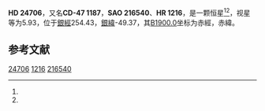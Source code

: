 {{Starbox begin
| name = HD 24706
}}
{{Starbox observe
| epoch = [[J2000.0|J2000.0]]
| constell = {{星座名待查}}<ref name=SIMBAD>{{cite web
 | url=http://simbad.u-strasbg.fr/simbad/sim-id?Ident=HR+1216
 | title =Pulsating variable Star
 | publisher=Centre de Données astronomiques de Strasbourg
 | work=SIMBAD
 | accessdate=2012-07-13}}</ref><ref name=DATA>{{cite web
 | url=http://vizier.u-strasbg.fr/viz-bin/VizieR-5?-out.add=.&-source=5050&-corr=PK=HR&-out.max=9999&HR=1216
 | title=VizieR Detailed Page
 | accessdate=2012-07-13
 | archive-date=2016-03-04
 | archive-url=https://web.archive.org/web/20160304210653/http://vizier.u-strasbg.fr/viz-bin/VizieR-5?-out.add=.&-source=5050&-corr=PK=HR&-out.max=9999&HR=1216
 | dead-url=no
 }}</ref>
| 星官 = 
| ra = {{RA|3|53|33.3}}<ref name=SIMBAD /><ref name=DATA />
| dec = {{DEC|-46|53|37}}<ref name=SIMBAD /><ref name=DATA />
| appmag_v = 5.93<ref name=SIMBAD /><ref name=DATA />
}}
{{Starbox character
| class = K2III<ref name=SIMBAD /><ref name=DATA />
| b-v = 1.24<ref name=SIMBAD /><ref name=DATA />
| u-b = 1.35<ref name=SIMBAD /><ref name=DATA />
| r-i = 0.56C<ref name=SIMBAD /><ref name=DATA />
| variable = 
}}
{{Starbox astrometry
| radial_v = 1.35
| prop_mo_ra = -1
| parallax = 
| p_error = 
}}
{{Starbox catalog
| names =CD-47 1187，[[SAO星表|SAO]] 216540，[[HD星表|HD]] 24706，[[HR星表|HR]] 1216}}
{{Starbox reference |Simbad=HR+1216}}
{{Starbox end}}

'''HD 24706'''，又名'''CD-47 1187'''，'''SAO 216540'''、'''HR 1216'''，是一颗恒星<ref name=SIMBAD /><ref name=DATA />，视星等为5.93，位于[[銀道座標系|銀經]]254.43，[[銀道座標系|銀緯]]-49.37，其[[B1900.0|B1900.0]]坐标为赤經{{RA|3|50|27.4}}，赤緯{{DEC|-47|-49.37|16}}。

== 参考文献 ==
{{reflist}}

{{star-stub}}

[[Category:HD和HDE天體|24706]]
[[Category:HR天體|1216]]
[[Category:SAO天體|216540]]